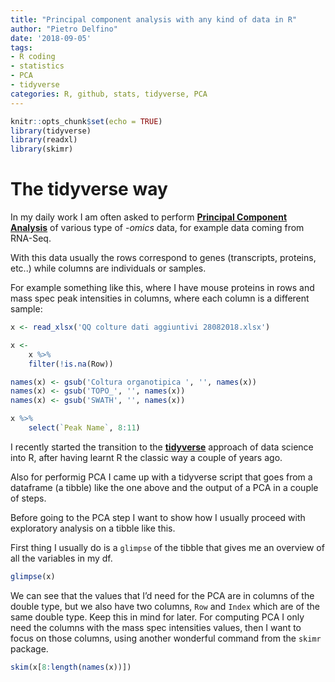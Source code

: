 ```yaml
---
title: "Principal component analysis with any kind of data in R"
author: "Pietro Delfino"
date: '2018-09-05'
tags:
- R coding
- statistics
- PCA
- tidyverse
categories: R, github, stats, tidyverse, PCA
---
```


```r
knitr::opts_chunk$set(echo = TRUE)
library(tidyverse)
library(readxl)
library(skimr)
```

# The tidyverse way

In my daily work I am often asked to perform [**Principal Component Analysis**](https://en.wikipedia.org/wiki/Principal_component_analysis) of various type of *-omics* data, for example data coming from RNA-Seq.

With this data usually the rows correspond to genes (transcripts, proteins, etc..) while columns are individuals or samples.

For example something like this, where I have mouse proteins in rows and mass spec peak intensities in columns, where each column is a different sample:

```r
x <- read_xlsx('QQ colture dati aggiuntivi 28082018.xlsx')

x <- 
    x %>%
    filter(!is.na(Row))

names(x) <- gsub('Coltura organotipica ', '', names(x))
names(x) <- gsub('TOPO_', '', names(x))
names(x) <- gsub('SWATH', '', names(x))
```

```r
x %>% 
    select(`Peak Name`, 8:11)
```

I recently started the transition to the [**tidyverse**](https://www.tidyverse.org/) approach of data science into R, after having learnt R the classic way a couple of years ago.

Also for performig PCA I came up with a tidyverse script that goes from a dataframe (a tibble) like the one above and the output of a PCA in a couple of steps.

Before going to the PCA step I want to show how I usually proceed with exploratory analysis on a tibble like this.

First thing I usually do is a `glimpse` of the tibble that gives me an overview of all the variables in my df.

```r
glimpse(x)
```

We can see that the values that I'd need for the PCA are in columns of the double type, but we also have two columns, `Row` and `Index` which are of the same double type. Keep this in mind for later. For computing PCA I only need the columns with the mass spec intensities values, then I want to focus on those columns, using another wonderful command from the `skimr` package.

```r
skim(x[8:length(names(x))])
```



